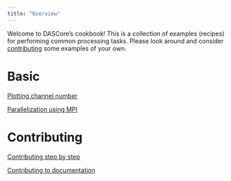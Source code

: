 ```yaml
---
title: "Overview"
---
```


Welcome to DASCore's cookbook! This is a collection of examples (recipes) for performing common processing tasks.
Please look around and consider [contributing](../contributing/contributing.qmd) some examples of your
own.

# Basic

[Plotting channel number](plotting_channel_number.qmd)

[Parallelization using MPI](parallelization_using_mpi.qmd)

# Contributing

[Contributing step by step](how_to_contribute.qmd)

[Contributing to documentation](contributing_to_documentation.qmd)
